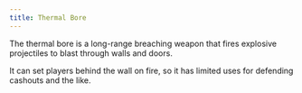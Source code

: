 ```yaml
---
title: Thermal Bore
---
```


The thermal bore is a long-range breaching weapon that fires explosive projectiles to blast
through walls and doors.

It can set players behind the wall on fire, so it has limited uses for defending cashouts and the like.
